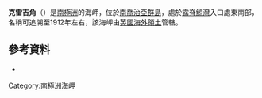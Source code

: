 {{Coord|54|0|S|37|39|W|source:GNIS|display=title}}

'''克雷吉角'''（{{lang-en|Craigie Point}}）是[[南極洲|南極洲]]的海岬，位於[[南喬治亞群島|南喬治亞群島]]，處於[[露脊鯨灣|露脊鯨灣]]入口處東南部，名稱可追溯至1912年左右，該海岬由[[英國海外領土|英國海外領土]]管轄。

==參考資料==
* {{usgs-gazetteer|id=3261}}

{{Antarctica-geo-stub}}
[[Category:南極洲海岬|Category:南極洲海岬]]
